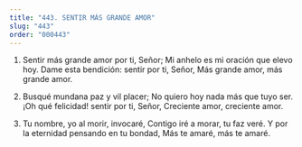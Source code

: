 ```yaml
---
title: "443. SENTIR MÁS GRANDE AMOR"
slug: "443"
order: "000443"
---
```

1. Sentir más grande amor por ti, Señor; Mi anhelo es mi oración que elevo hoy.
Dame esta bendición: sentir por ti, Señor, Más grande amor, más grande amor.

2. Busqué mundana paz y vil placer;
No quiero hoy nada más que tuyo ser.
¡Oh qué felicidad! sentir por ti, Señor,
Creciente amor, creciente amor.

3. Tu nombre, yo al morir, invocaré, Contigo iré a morar, tu faz veré.
Y por la eternidad pensando en tu bondad, Más te amaré, más te amaré.
